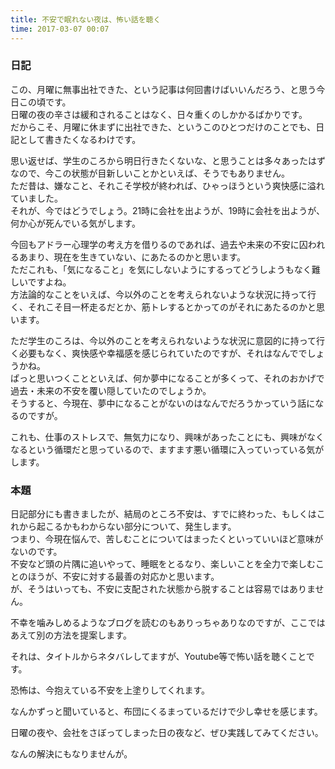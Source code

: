 ```yaml
---
title: 不安で眠れない夜は、怖い話を聴く
time: 2017-03-07 00:07
---
```


### 日記

この、月曜に無事出社できた、という記事は何回書けばいいんだろう、と思う今日この頃です。  
日曜の夜の辛さは緩和されることはなく、日々重くのしかかるばかりです。  
だからこそ、月曜に休まずに出社できた、というこのひとつだけのことでも、日記として書きたくなるわけです。

思い返せば、学生のころから明日行きたくないな、と思うことは多々あったはずなので、今この状態が目新しいことかといえば、そうでもありません。  
ただ昔は、嫌なこと、それこそ学校が終われば、ひゃっほうという爽快感に溢れていました。  
それが、今ではどうでしょう。21時に会社を出ようが、19時に会社を出ようが、何か心が死んでいる気がします。

今回もアドラー心理学の考え方を借りるのであれば、過去や未来の不安に囚われるあまり、現在を生きていない、にあたるのかと思います。  
ただこれも、「気になること」を気にしないようにするってどうしようもなく難しいですよね。  
方法論的なことをいえば、今以外のことを考えられないような状況に持って行く、それこそ目一杯走るだとか、筋トレするとかってのがそれにあたるのかと思います。

ただ学生のころは、今以外のことを考えられないような状況に意図的に持って行く必要もなく、爽快感や幸福感を感じられていたのですが、それはなんででしょうかね。  
ぱっと思いつくことといえば、何か夢中になることが多くって、それのおかげで過去・未来の不安を覆い隠していたのでしょうか。   
そうすると、今現在、夢中になることがないのはなんでだろうかっていう話になるのですが。

これも、仕事のストレスで、無気力になり、興味があったことにも、興味がなくなるという循環だと思っているので、ますます悪い循環に入っていっている気がします。

### 本題

日記部分にも書きましたが、結局のところ不安は、すでに終わった、もしくはこれから起こるかもわからない部分について、発生します。  
つまり、今現在悩んで、苦しむことについてはまったくといっていいほど意味がないのです。  
不安など頭の片隅に追いやって、睡眠をとるなり、楽しいことを全力で楽しむことのほうが、不安に対する最善の対応かと思います。  
が、そうはいっても、不安に支配された状態から脱することは容易ではありません。

不幸を噛みしめるようなブログを読むのもありっちゃありなのですが、ここではあえて別の方法を提案します。

それは、タイトルからネタバレしてますが、Youtube等で怖い話を聴くことです。

恐怖は、今抱えている不安を上塗りしてくれます。

なんかずっと聞いていると、布団にくるまっているだけで少し幸せを感じます。

日曜の夜や、会社をさぼってしまった日の夜など、ぜひ実践してみてください。

なんの解決にもなりませんが。
